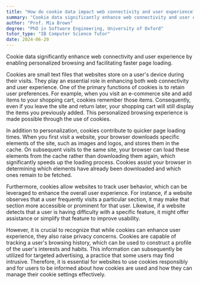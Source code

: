 ```yaml
---
title: "How do cookie data impact web connectivity and user experience?"
summary: "Cookie data significantly enhance web connectivity and user experience by enabling personalised browsing and faster page loading."
author: "Prof. Mia Brown"
degree: "PhD in Software Engineering, University of Oxford"
tutor_type: "IB Computer Science Tutor"
date: 2024-06-20
---
```


Cookie data significantly enhance web connectivity and user experience by enabling personalized browsing and facilitating faster page loading.

Cookies are small text files that websites store on a user's device during their visits. They play an essential role in enhancing both web connectivity and user experience. One of the primary functions of cookies is to retain user preferences. For example, when you visit an e-commerce site and add items to your shopping cart, cookies remember those items. Consequently, even if you leave the site and return later, your shopping cart will still display the items you previously added. This personalized browsing experience is made possible through the use of cookies.

In addition to personalization, cookies contribute to quicker page loading times. When you first visit a website, your browser downloads specific elements of the site, such as images and logos, and stores them in the cache. On subsequent visits to the same site, your browser can load these elements from the cache rather than downloading them again, which significantly speeds up the loading process. Cookies assist your browser in determining which elements have already been downloaded and which ones remain to be fetched.

Furthermore, cookies allow websites to track user behavior, which can be leveraged to enhance the overall user experience. For instance, if a website observes that a user frequently visits a particular section, it may make that section more accessible or prominent for that user. Likewise, if a website detects that a user is having difficulty with a specific feature, it might offer assistance or simplify that feature to improve usability.

However, it is crucial to recognize that while cookies can enhance user experience, they also raise privacy concerns. Cookies are capable of tracking a user's browsing history, which can be used to construct a profile of the user's interests and habits. This information can subsequently be utilized for targeted advertising, a practice that some users may find intrusive. Therefore, it is essential for websites to use cookies responsibly and for users to be informed about how cookies are used and how they can manage their cookie settings effectively.
    
